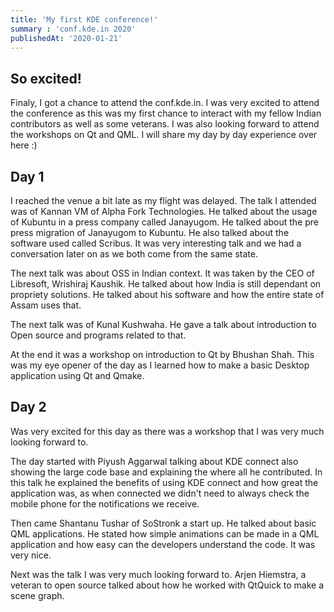 ```yaml
---
title: 'My first KDE conference!'
summary : 'conf.kde.in 2020'
publishedAt: '2020-01-21'
---
```

## So excited!
Finaly, I got a chance to attend the conf.kde.in. I was very excited to attend the conference as this was my first chance to interact with my fellow Indian contributors as well as some veterans. I was also looking forward to attend the workshops on Qt and QML. I will share my day by day experience over here :)

## Day 1
I reached the venue a bit late as my flight was delayed. The talk I attended was of Kannan VM of Alpha Fork Technologies. He talked about the usage of Kubuntu in a press company called Janayugom. He talked about the pre press migration of Janayugom to Kubuntu. He also talked about the software used called Scribus. It was very interesting talk and we had a conversation later on as we both come from the same state.

The next talk was about OSS in Indian context. It was taken by the CEO of Libresoft, Wrishiraj Kaushik. He talked about how India is still dependant on propriety solutions. He talked about his software and how the entire state of Assam uses that.

The next talk was of Kunal Kushwaha. He gave a talk about introduction to Open source and programs related to that.

At the end it was a workshop on introduction to Qt by Bhushan Shah. This was my eye opener of the day as I learned how to make a basic Desktop application using Qt and Qmake.

## Day 2
Was very excited for this day as there was a workshop that I was very much looking forward to.

The day started with Piyush Aggarwal talking about KDE connect also showing the large code base and explaining the where all he contributed. In this talk he explained the benefits of using KDE connect and how great the application was, as when connected we didn't need to always check the mobile phone for the notifications we receive.

Then came Shantanu Tushar of SoStronk a start up. He talked about basic QML applications. He stated how simple animations can be made in a QML application and how easy can the developers understand the code. It was very nice.

Next was the talk I was very much looking forward to. Arjen Hiemstra, a veteran to open source talked about how he worked with QtQuick to make a scene graph.